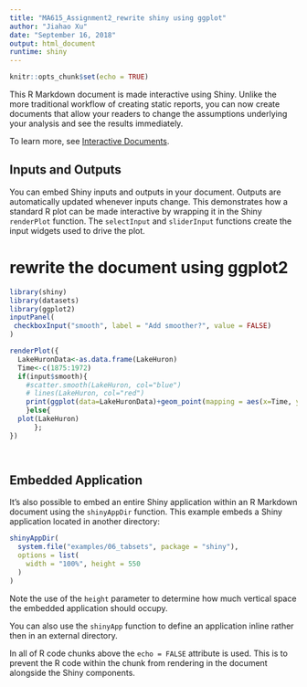 ```yaml
---
title: "MA615_Assignment2_rewrite shiny using ggplot"
author: "Jiahao Xu"
date: "September 16, 2018"
output: html_document
runtime: shiny
---
```


```r
knitr::opts_chunk$set(echo = TRUE)
```

This R Markdown document is made interactive using Shiny. Unlike the more traditional workflow of creating static reports, you can now create documents that allow your readers to change the assumptions underlying your analysis and see the results immediately. 

To learn more, see [Interactive Documents](http://rmarkdown.rstudio.com/authoring_shiny.html).

## Inputs and Outputs

You can embed Shiny inputs and outputs in your document. Outputs are automatically updated whenever inputs change.  This demonstrates how a standard R plot can be made interactive by wrapping it in the Shiny `renderPlot` function. The `selectInput` and `sliderInput` functions create the input widgets used to drive the plot.

# rewrite the document using ggplot2

```r
library(shiny)
library(datasets)
library(ggplot2) 
inputPanel(
 checkboxInput("smooth", label = "Add smoother?", value = FALSE)
)

renderPlot({
  LakeHuronData<-as.data.frame(LakeHuron)
  Time<-c(1875:1972)
  if(input$smooth){
    #scatter.smooth(LakeHuron, col="blue")
    # lines(LakeHuron, col="red")
    print(ggplot(data=LakeHuronData)+geom_point(mapping = aes(x=Time, y=LakeHuron,col="purple"))+geom_smooth(mapping = aes(x=Time, y=LakeHuron,col="blue"))+geom_line(mapping = aes(x=Time, y=LakeHuron,col="red")))
    }else{
  plot(LakeHuron)
      }; 
})




```

## Embedded Application

It's also possible to embed an entire Shiny application within an R Markdown document using the `shinyAppDir` function. This example embeds a Shiny application located in another directory:

```r
shinyAppDir(
  system.file("examples/06_tabsets", package = "shiny"),
  options = list(
    width = "100%", height = 550
  )
)
```

Note the use of the `height` parameter to determine how much vertical space the embedded application should occupy.

You can also use the `shinyApp` function to define an application inline rather then in an external directory.

In all of R code chunks above the `echo = FALSE` attribute is used. This is to prevent the R code within the chunk from rendering in the document alongside the Shiny components.




